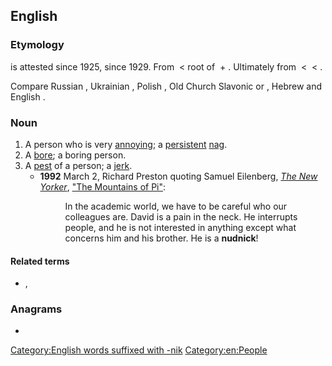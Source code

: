==English==

===Etymology===
{{m|en|noodnik}} is attested since 1925, {{m|en||nudnik}} since 1929. From {{etyl|yi|en}} {{m|yi|נודניק|tr=nudnik}} < root of {{m|yi|נודיען||to bore|tr=nudyen}} + {{m|yi|־ניק||noun-forming suffix|tr=-nik}}. Ultimately from {{etyl|sla-pro|en}} {{m|sla-pro|*nuda}} < {{etyl|ine-pro|en}} {{m|ine-pro|*neuti-||need}} < {{m|ine-pro|*nau-||death, to be exhausted}}.

Compare Russian {{m|ru|нудный||tedious|tr=núdnyj}}, Ukrainian {{m|uk|нудний||tedious|tr=núdnýj}}, Polish {{m|pl|nudny||boring}}, Old Church Slavonic {{m|cu|ноудити||tr=nuditi}} or {{m|cu|нѫдити||to compell|tr=nǫditi}}, Hebrew {{m|he|נוּדְנִיק||[[nag#Verb|nag]]}} and English {{m|en|-nik}}.

===Noun===
{{en-noun}}

# A person who is very [[annoy]]ing; a [[persistent]] [[nag]].
# A [[bore]]; a boring person.
# A [[pest]] of a person; a [[jerk]].
#* '''1992''' March 2, Richard Preston quoting Samuel Eilenberg, ''[[:w:The New Yorker|The New Yorker]]'', [https://www.newyorker.com/magazine/1992/03/02/the-mountains-of-pi "The Mountains of Pi"]: 
#*: In the academic world, we have to be careful who our colleagues are. David is a pain in the neck. He interrupts people, and he is not interested in anything except what concerns him and his brother. He is a '''nudnick'''! 

====Related terms====
* {{l|en|noodge}}, {{l|en|nudge}}

===Anagrams===
* {{anagrams|en|Dunkin|unkind}}

[[Category:English words suffixed with -nik]]
[[Category:en:People]]